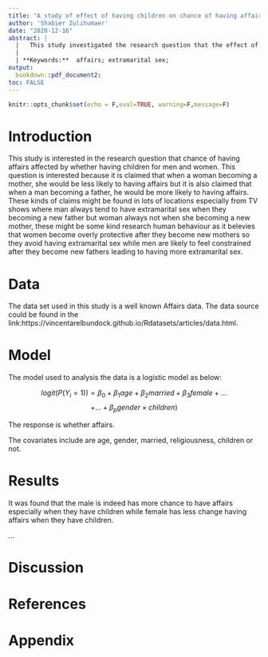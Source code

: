 ---
title: "A study of effect of having children on chance of having affairs for men and women"
author: 'Shabier Zulihumaer'
date: "2020-12-16"
abstract: |
  |   This study investigated the research question that the effect of  having children for men and women on the chance of having affairs. It was found  a woman becoming a mother would be less likely to having affair as they would be overly protective after they become new mothers. It was also found  a man becoming a father would be more likely to having affairs as they are likely to feel constrained after they become new fathers.
  |
  | **Keywords:**  affairs; extramarital sex; 
output:
  bookdown::pdf_document2:
toc: FALSE
---

```{r setup, include=FALSE}
knitr::opts_chunk$set(echo = F,eval=TRUE, warning=F,message=F)
```

# Introduction


This study is interested in the research question that chance of having affairs affected by whether having children for men and women. This question is interested because it is claimed that when a woman becoming a mother, she would be less likely to having affairs but it is also claimed that when a man becoming a father, he would be more likely to having affairs. These kinds of claims might be found in lots of locations especially from TV shows where man always tend to have extramarital sex when they becoming a new father but woman always not when she becoming a new mother, these might be some kind research human behaviour as it belevies that 
women become overly protective after they become new mothers so they avoid  having extramarital sex while men are likely to feel constrained after they become new fathers leading to having more extramarital sex.


# Data 

The data set used in this study is a well known Affairs data.  The data source could be found in the link:https://vincentarelbundock.github.io/Rdatasets/articles/data.html. 

# Model 

The model used to analysis the data is a logistic model as below:

$$logit(P(Y_i = 1)) = \beta_0 +  \beta_1 age + \beta_2  married + \beta_3 female + ...$$
$$+ ... + \beta_p gender \times children)$$

The response is whether  affairs. 

The covariates include  are age, gender, married, religiousness,  children or not.
 

# Results

It was found that the male is indeed has more chance to have affairs especially when they have children while female has less change having affairs when they have children.

...


# Discussion


# References


# Appendix 







